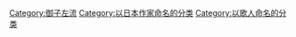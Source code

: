 [[Category:御子左流|Category:御子左流]]
[[Category:以日本作家命名的分类|Category:以日本作家命名的分类]]
[[Category:以歌人命名的分类|Category:以歌人命名的分类]]